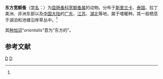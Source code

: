 {{Speciesbox
| taxon = Euryalona orientalis
| authority = Daday, 1898<ref name='id12363'>{{cite web| url =http://www.bioinfo.cn/db05/BjdwSpecies.php?action=view&id=12363| title =东方宽额蚤| work =《中国动物物种编目数据库》| publisher =中国科学院微生物研究所| author =中国科学院动物研究所| accessdate =2009-04-28| deadurl =yes| archiveurl =https://web.archive.org/web/20160305064804/http://www.bioinfo.cn/db05/BjdwSpecies.php?action=view&id=12363| archivedate =2016-03-05}}</ref>
}}

'''东方宽额蚤'''（[[学名|学名]]：{{lang|la|''Euryalona orientalis''}}）为[[盘肠蚤科|盘肠蚤科]][[宽额蚤属|宽额蚤属]]的动物。分布于[[斯里兰卡|斯里兰卡]]、[[泰国|泰国]]、拉丁美洲、非洲东部以及[[中国大陆|中国大陆]]的[[广东|广东]]、[[江苏|江苏]]、[[湖北|湖北]]等地，属于嗜暖种。其一般栖息于湖泊和池塘沿岸草丛中。<ref name='id12363'/>

其[[种加词|种加词]]“''orientalis''”意为“东方的”。

== 参考文献 ==
{{reflist}}

{{节肢动物小作品}}

{{taxonbar}}
[[Category:_1898年描述的动物|D]]
[[Category:宽额蚤属|D]]